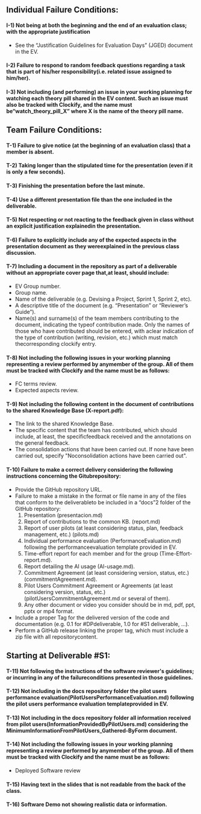 ## Individual Failure Conditions:
#### I-1) Not being at both the beginning and the end of an evaluation class; with the appropriate justification
- See the “Justification Guidelines for Evaluation Days” (JGED) document in the EV.

#### I-2) Failure to respond to random feedback questions regarding a task that is part of his/her responsibility(i.e. related issue assigned to him/her).
#### I-3) Not including (and performing) an issue in your working planning for watching each theory pill shared in the EV content. Such an issue must also be tracked with Clockify, and the name must be“watch_theory_pill_X” where X is the name of the theory pill name.

## Team Failure Conditions:
#### T-1) Failure to give notice (at the beginning of an evaluation class) that a member is absent.
#### T-2) Taking longer than the stipulated time for the presentation (even if it is only a few seconds).
#### T-3) Finishing the presentation before the last minute.
#### T-4) Use a different presentation file than the one included in the deliverable.
#### T-5) Not respecting or not reacting to the feedback given in class without an explicit justification explainedin the presentation.
#### T-6) Failure to explicitly include any of the expected aspects in the presentation document as they wereexplained in the previous class discussion.
#### T-7) Including a document in the repository as part of a deliverable without an appropriate cover page that,at least, should include:
- EV Group number.
- Group name.
- Name of the deliverable (e.g. Devising a Project, Sprint 1, Sprint 2, etc).
- A descriptive title of the document (e.g. “Presentation” or “Reviewer’s Guide”).
- Name(s) and surname(s) of the team members contributing to the document, indicating the typeof contribution made. Only the names of those who have contributed should be entered, with aclear indication of the type of contribution (writing, revision, etc.) which must match thecorresponding clockify entry.

#### T-8) Not including the following issues in your working planning representing a review performed by anymember of the group. All of them must be tracked with Clockify and the name must be as follows:
- FC terms review.
- Expected aspects review.

#### T-9) Not including the following content in the document of contributions to the shared Knowledge Base (X-report.pdf):
- The link to the shared Knowledge Base.
- The specific content that the team has contributed, which should include, at least, the specificfeedback received and the annotations on the general feedback.
- The consolidation actions that have been carried out. If none have been carried out, specify "Noconsolidation actions have been carried out".

#### T-10) Failure to make a correct delivery considering the following instructions concerning the Gitubrepository:
- Provide the GitHub repository URL.
- Failure to make a mistake in the format or file name in any of the files that conform to the deliverableto be included in a “docs”2 folder of the GitHub repository:
    1. Presentation (presentacion.md)
    2. Report of contributions to the common KB. (report.md)
    3. Report of user pilots (at least considering status, plan, feedback management, etc.) (pilots.md)
    4. Individual performance evaluation (PerformanceEvaluation.md) following the performanceevaluation template provided in EV.
    5. Time-effort report for each member and for the group (Time-Effort-report.md).
    6. Report detailing the AI usage (AI-usage.md).
    7. Commitment Agreement (at least considering version, status, etc.) (commitmentAgreement.md).
    8. Pilot Users Commitment Agreement or Agreements (at least considering version, status, etc.)(pilotUsersCommitmentAgreement.md or several of them).
    9. Any other document or video you consider should be in md, pdf, ppt, pptx or mp4 format.
- Include a proper Tag for the delivered version of the code and documentation (e.g. 0.1 for #DPdeliverable, 1.0 for #S1 deliverable, ...).
- Perform a GitHub release linking the proper tag, which must include a zip file with all repositorycontent.

## Starting at Deliverable #S1:
#### T-11) Not following the instructions of the software reviewer's guidelines; or incurring in any of the failureconditions presented in those guidelines.
#### T-12) Not including in the docs repository folder the pilot users performance evaluation(PilotUsersPerformanceEvaluation.md) following the pilot users performance evaluation templateprovided in EV.
#### T-13) Not including in the docs repository folder all information received from pilot users(InformationProvidedByPilotUsers.md) considering the MinimumInformationFromPilotUsers_Gathered-ByForm document.
#### T-14) Not including the following issues in your working planning representing a review performed by anymember of the group. All of them must be tracked with Clockify and the name must be as follows:
- Deployed Software review

#### T-15) Having text in the slides that is not readable from the back of the class.
#### T-16) Software Demo not showing realistic data or information.